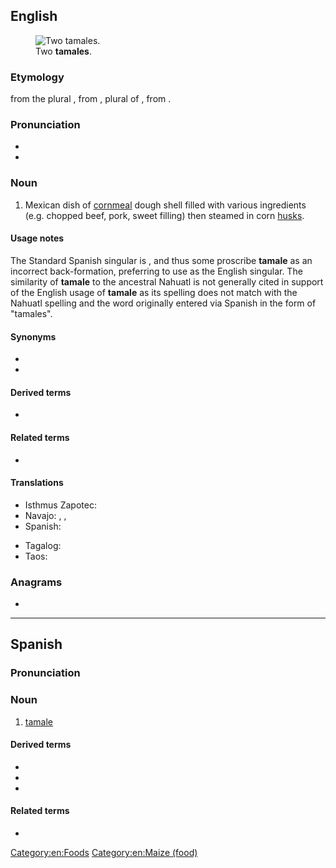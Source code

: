 {{also|Tamale}}
==English==
{{wikipedia}}
[[File:Tamales.jpg|thumb|Two '''tamales'''.]]

===Etymology===
{{back-form|en}} from the plural {{m|en|tamales}}, from {{der|en|es|tamales}}, plural of {{m|es|tamal}}, from {{der|en|nah|tamalli||wrapped}}.

===Pronunciation===
* {{IPA|en|/təˈmɑ.li/}}
* {{homophones|en|tomalley}}

===Noun===
{{en-noun}}

# Mexican dish of [[cornmeal]] dough shell filled with various ingredients (e.g. chopped beef, pork, sweet filling) then steamed in corn [[husks]].

====Usage notes====
The Standard Spanish singular is {{m|es|tamal}}, and thus some proscribe '''tamale''' as an incorrect back-formation, preferring to use {{m|en|tamal}} as the English singular. The similarity of '''tamale''' to the ancestral Nahuatl {{m|nah|tamalli}} is not generally cited in support of the English usage of '''tamale''' as its spelling does not match with the Nahuatl spelling and the word originally entered via Spanish in the form of "tamales".

====Synonyms====
* {{l|en|humita}}
* {{l|en|tamal}}

====Derived terms====
* {{l|en|hot tamale}}

====Related terms====
* {{l|en|tamalera}}

====Translations====
{{trans-top|Mexican dish}}
* Isthmus Zapotec: {{t|zai|gueta guu}}
* Navajo: {{t|nv|ałchʼįʼ beʼestłʼóní}}, {{t|nv|Naakaii bintsidígoʼí}}, {{t|nv|nijiloʼí}}
* Spanish: {{t+|es|tamal|m}}
{{trans-mid}}
* Tagalog: {{t|tl|tamales}}
* Taos: {{t|twf|tomòli’ína}}
{{trans-bottom}}

===Anagrams===
* {{anagrams|en|a=aaelmt|malate|meatal}}

[[Category:en:Foods]]
[[Category:en:Maize (food)]]

----

==Spanish==

===Pronunciation===
{{es-IPA}}

===Noun===
{{es-noun|m}}

# {{lb|es|dialect}} [[#English|tamale]]

====Derived terms====
* {{l|es|tamalera}}
* {{l|es|tamaleada}}
* {{l|es|tamalito}}

====Related terms====
* {{l|es|tamal}}

{{C|es|Foods}}